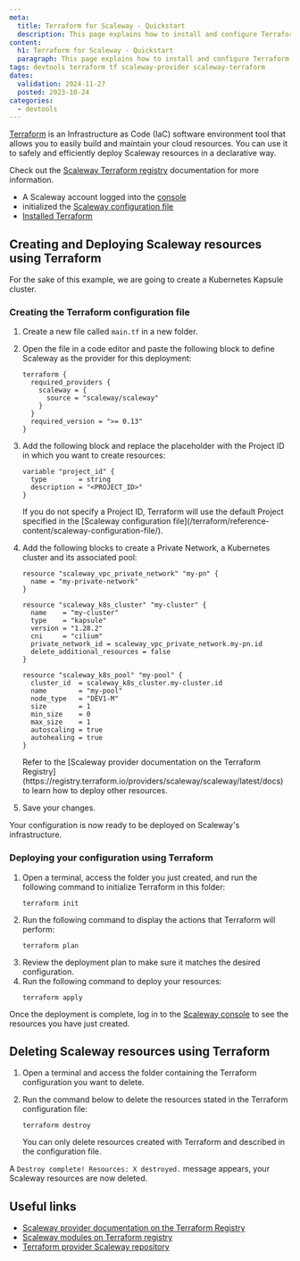 ```yaml
---
meta:
  title: Terraform for Scaleway - Quickstart
  description: This page explains how to install and configure Terraform with Scaleway as a provider
content:
  h1: Terraform for Scaleway - Quickstart
  paragraph: This page explains how to install and configure Terraform with Scaleway as a provider
tags: devtools terraform tf scaleway-provider scaleway-terraform
dates:
  validation: 2024-11-27
  posted: 2023-10-24
categories:
  - devtools
---
```


[Terraform](https://www.terraform.io/) is an Infrastructure as Code (IaC) software environment tool that allows you to easily build and maintain your cloud resources. You can use it to safely and efficiently deploy Scaleway resources in a declarative way.

Check out the [Scaleway Terraform registry](https://registry.terraform.io/providers/scaleway/scaleway/latest/docs) documentation for more information.

<Macro id="requirements" />

- A Scaleway account logged into the [console](https://console.scaleway.com)
- initialized the [Scaleway configuration file](/terraform/reference-content/scaleway-configuration-file/)
- [Installed Terraform](https://developer.hashicorp.com/terraform/tutorials/aws-get-started/install-cli#install-terraform)

## Creating and Deploying Scaleway resources using Terraform

For the sake of this example, we are going to create a Kubernetes Kapsule cluster.

### Creating the Terraform configuration file

1. Create a new file called `main.tf` in a new folder.

2. Open the file in a code editor and paste the following block to define Scaleway as the provider for this deployment:
    ```
    terraform {
      required_providers {
        scaleway = {
          source = "scaleway/scaleway"
        }
      }
      required_version = ">= 0.13"
    }
    ```
3. Add the following block and replace the placeholder with the Project ID in which you want to create resources:
    ```
    variable "project_id" {
      type        = string
      description = "<PROJECT_ID>"
    }
    ```

    <Message type="note">
    If you do not specify a Project ID, Terraform will use the default Project specified in the [Scaleway configuration file](/terraform/reference-content/scaleway-configuration-file/).
    </Message>

4. Add the following blocks to create a Private Network, a Kubernetes cluster and its associated pool:
    ```
    resource "scaleway_vpc_private_network" "my-pn" {
      name = "my-private-network"
    }

    resource "scaleway_k8s_cluster" "my-cluster" {
      name    = "my-cluster"
      type    = "kapsule"
      version = "1.28.2"
      cni     = "cilium"
      private_network_id = scaleway_vpc_private_network.my-pn.id
      delete_additional_resources = false
    }

    resource "scaleway_k8s_pool" "my-pool" {
      cluster_id  = scaleway_k8s_cluster.my-cluster.id
      name        = "my-pool"
      node_type   = "DEV1-M"
      size        = 1
      min_size    = 0
      max_size    = 1
      autoscaling = true
      autohealing = true
    }
    ```
    <Message type="note">
    Refer to the [Scaleway provider documentation on the Terraform Registry](https://registry.terraform.io/providers/scaleway/scaleway/latest/docs) to learn how to deploy other resources.
    </Message>
5. Save your changes.

Your configuration is now ready to be deployed on Scaleway's infrastructure.

### Deploying your configuration using Terraform

1. Open a terminal, access the folder you just created, and run the following command to initialize Terraform in this folder:
    ```
    terraform init
    ```
2. Run the following command to display the actions that Terraform will perform:
    ```
    terraform plan
    ```
3. Review the deployment plan to make sure it matches the desired configuration.
4. Run the following command to deploy your resources:
    ```
    terraform apply
    ```

Once the deployment is complete, log in to the [Scaleway console](https://console.scaleway.com) to see the resources you have just created.

## Deleting Scaleway resources using Terraform

1. Open a terminal and access the folder containing the Terraform configuration you want to delete.

2. Run the command below to delete the resources stated in the Terraform configuration file:
    ```
    terraform destroy
    ```
    <Message type="important">
    You can only delete resources created with Terraform and described in the configuration file.
    </Message>

A `Destroy complete! Resources: X destroyed.` message appears, your Scaleway resources are now deleted.

## Useful links

- [Scaleway provider documentation on the Terraform Registry](https://registry.terraform.io/providers/scaleway/scaleway/latest/docs)
- [Scaleway modules on Terraform registry](https://registry.terraform.io/namespaces/scaleway-terraform-modules)
- [Terraform provider Scaleway repository](https://github.com/scaleway/terraform-provider-scaleway)
